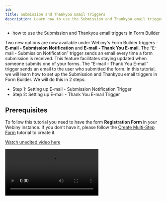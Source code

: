 ```yaml
---
id: 
title: Submission and Thankyou Email Triggers
description: Learn how to use the Submission and Thankyou email triggers in Form Builder.
---
```



<Alert type="success" title="WHAT YOU'LL LEARN">

- how to use the Submission and Thankyou email triggers in Form Builder

</Alert>

Two new options are now available under Webiny's Form Builder triggers - **E-mail - Submission Notification** and **E-mail - Thank You E-mail**. The “E-mail - Submission Notification” trigger sends an email every time a form submission is received. This feature facilitates staying updated when someone submits one of your forms. The “E-mail - Thank You E-mail” trigger sends an email to the user who submitted the form. In this tutorial, we will learn how to set up the Submission and Thankyou email triggers in Form Builder. We will do this in 2 steps:

- Step 1: Setting up E-mail - Submission Notification Trigger
- Step 2: Setting up E-mail - Thank You E-mail Trigger

## Prerequisites

To follow this tutorial you need to have the form **Registration Form** in your Webiny instance. If you don't have it, please follow the [Create Multi-Step Form](/link) tutorial to create it.

[Watch unedited video here](https://drive.google.com/file/d/1c8JiksHICd45wsqJCFyYgd6ENXslL146/view?usp=sharing)


<Video src={roleCreationVideo} controls={true}/>

## Step 1: Using E-mail - Submission Notification Trigger

1. From the **Side Menu**, click **Form Builder** > **FORMS** > **Forms**.

   ✔️ The **Forms** screen opens.

2. Click the **EDIT** icon (✏️) on the **Registration Form** list item in the list of forms.

    ✔️ The **Registration Form** screen opens.

3. Click **TRIGGERS**.

    ✔️ The **TRIGGERS** tab opens.

4. Click **E-mail - Submission Notification**.

    ✔️ The **E-mail - Submission Notification** accordion opens.

5. In the **E-mail address** textbox, type _your email_ (e.g. **johndoe@example.com**).

    **Note**: This is the email to which a notification will be sent on every form submission.

6. Click **SAVE**.

    ✔️ The message "Form settings updated successfully." displays.

7. Click **PUBLISH CHANGES**.

    ✔️ The **Forms** screen opens with the message "Your form was published successfully!"



## Step 2: Using E-mail - Thank You E-mail Trigger

1. Go to the **TRIGGERS** tab of the form **Registration Form**.

4. Click **E-mail - Thank You E-mail**.

    ✔️ The **E-mail - Thank You E-mail** accordion opens.

    **Note**: To utilize this trigger, an e-mail field must be added to your form.

5. In the **Subject** textbox, type **Thank you for your submission**.

6. In the **E-mail content** textbox, type the following:

    **Dear {fields.firstName} {fields.lastName},**

    **We have received your submission. Thank you.**

    **Best regards,**

    _Your Name_ (e.g. **John Doe**)

    **Note**: The variable **{fields.FIELD_NAME}** can be used to display the form submission data, enhancing personalization in your emails.

7. Click **SAVE**.

    ✔️ The message "Form settings updated successfully." displays.

8. Click **PUBLISH CHANGES**.

    ✔️ The **Forms** screen opens with the message "Your form was published successfully!"